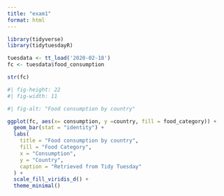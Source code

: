 ```yaml
---
title: "exam1"
format: html
---
```


```r
library(tidyverse)
library(tidytuesdayR)
```

```r
tuesdata <- tt_load('2020-02-18')
fc <- tuesdata$food_consumption

str(fc) 

```

```r
#| fig-height: 22
#| fig-width: 11

#| fig-alt: "Food consumption by country"

ggplot(fc, aes(x= consumption, y =country, fill = food_category)) +
  geom_bar(stat = "identity") +
  labs(
    title = "Food consumption by country",
    fill = "Food Category",
    x = "Consumption",
    y = "Country",
    caption = "Retrieved from Tidy Tuesday"
  ) +
  scale_fill_viridis_d() +
  theme_minimal()

```


